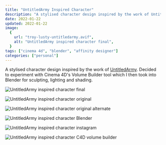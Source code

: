 ```yaml
---
title: "UntitledArmy Inspired Character"
description: "A stylised character design inspired by the work of UntitledArmy."
date: 2022-01-22
updated: 2022-01-22
image:
  {
    url: "troy-lusty-untitledarmy.avif",
    alt: "UntitledArmy inspired character final",
  }
tags: ["cinema 4d", "blender", "affinity designer"]
categories: ["personal"]
---
```


A stylised character design inspired by the work of [UntitledArmy](https://untitledarmy.com/).
Decided to experiment with Cinema 4D's Volume Builder tool which I then took into Blender for sculpting, lighting and shading.

![UntitledArmy inspired character final](troy-lusty-untitledarmy.avif)

![UntitledArmy inspired character original](troy-lusty-untitledarmy-original.avif)

![UntitledArmy inspired character original alternate](troy-lusty-untitledarmy-original-alternate.avif)

![UntitledArmy inspired character Blender](troy-lusty-untitledarmy-blender.avif)

![UntitledArmy inspired character instagram](troy-lusty-untitledarmy-instagram.avif)

![UntitledArmy inspired character C4D volume builder](troy-lusty-untitledarmy-c4dvolumebuilder.avif)
